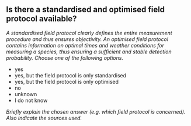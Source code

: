 

## Is there a standardised and optimised field protocol available?

*A standardised field protocol clearly defines the entire measurement procedure and thus ensures objectivity. An optimised field protocol contains information on optimal times and weather conditions for measuring a species, thus ensuring a sufficient and stable detection probability. Choose one of the following options.*

- yes
- yes, but the field protocol is only standardised
- yes, but the field protocol is only optimised
- no
- unknown
- I do not know

*Briefly explain the chosen answer (e.g. which field protocol is concerned). Also indicate the sources used.*

&nbsp;


